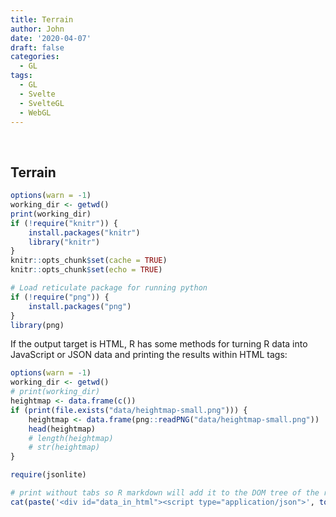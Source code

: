 ```yaml
---
title: Terrain
author: John
date: '2020-04-07'
draft: false
categories:
  - GL
tags:
  - GL
  - Svelte
  - SvelteGL
  - WebGL
---
```


<div style="width: 100%; width: 1280px; min-width: 640px;">
<main id="gl-app" role="main"></main>
&nbsp;
</div>

## Terrain

```r
options(warn = -1)
working_dir <- getwd()
print(working_dir)
if (!require("knitr")) {
    install.packages("knitr")
    library("knitr")
}
knitr::opts_chunk$set(cache = TRUE)
knitr::opts_chunk$set(echo = TRUE)

# Load reticulate package for running python
if (!require("png")) {
    install.packages("png")
}
library(png)
```

If the output target is HTML, R has some methods for turning R data into JavaScript or JSON data and printing the results within HTML tags:
```r
options(warn = -1)
working_dir <- getwd()
# print(working_dir)
heightmap <- data.frame(c())
if (print(file.exists("data/heightmap-small.png"))) {
    heightmap <- data.frame(png::readPNG("data/heightmap-small.png"))
    head(heightmap)
    # length(heightmap)
    # str(heightmap)
}
```

```r
require(jsonlite)

# print without tabs so R markdown will add it to the DOM tree of the resulting page
cat(paste('<div id="data_in_html"><script type="application/json">', toJSON(heightmap), '\n</script>\n</div>', sep=""))
```

